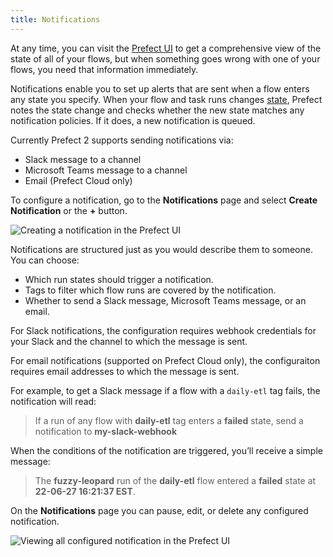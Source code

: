 ```yaml
---
title: Notifications
---
```



At any time, you can visit the [Prefect UI](/2.6/ui/flow-runs/) to get a comprehensive view of the state of all of your flows, but when something goes wrong with one of your flows, you need that information immediately. 

Notifications enable you to set up alerts that are sent when a flow enters any state you specify. When your flow and task runs changes [state](/2.6/concepts/states/), Prefect notes the state change and checks whether the new state matches any notification policies. If it does, a new notification is queued.

Currently Prefect 2 supports sending notifications via:

- Slack message to a channel
- Microsoft Teams message to a channel
- Email (Prefect Cloud only)

To configure a notification, go to the **Notifications** page and select **Create Notification** or the **+** button. 

![Creating a notification in the Prefect UI](/2.6/img/ui/orion-create-slack-notification.png)

Notifications are structured just as you would describe them to someone. You can choose:

- Which run states should trigger a notification.
- Tags to filter which flow runs are covered by the notification.
- Whether to send a Slack message, Microsoft Teams message, or an email.

For Slack notifications, the configuration requires webhook credentials for your Slack and the channel to which the message is sent.

For email notifications (supported on Prefect Cloud only), the configuraiton requires email addresses to which the message is sent.

For example, to get a Slack message if a flow with a `daily-etl` tag fails, the notification will read:

> If a run of any flow with **daily-etl** tag enters a **failed** state, send a notification to **my-slack-webhook**

When the conditions of the notification are triggered, you’ll receive a simple message:

> The **fuzzy-leopard** run of the **daily-etl** flow entered a **failed** state at **22-06-27 16:21:37 EST**.

On the **Notifications** page you can pause, edit, or delete any configured notification.

![Viewing all configured notification in the Prefect UI](/2.6/img/ui/orion-notifications.png)

